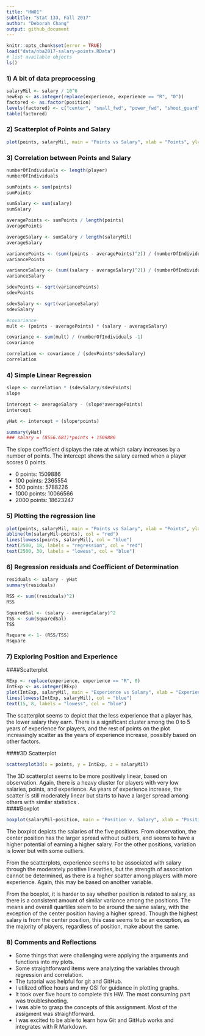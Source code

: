 ```yaml
---
title: "HW01"
subtitle: "Stat 133, Fall 2017"
author: "Deborah Chang"
output: github_document
---
```


```r
knitr::opts_chunk$set(error = TRUE)
load("data/nba2017-salary-points.RData")
# list available objects
ls()
```


### 1) A bit of data preprocessing
``` r
salaryMil <- salary / 10^6
newExp <- as.integer(replace(experience, experience == "R", "0"))
factored <- as.factor(position)
levels(factored) <- c("center", "small_fwd", "power_fwd", "shoot_guard", "point_guard")
table(factored)
```

### 2) Scatterplot of Points and Salary

``` r
plot(points, salaryMil, main = "Points vs Salary", xlab = "Points", ylab = "Salary")

```

### 3) Correlation between Points and Salary

``` r
numberOfIndividuals <- length(player)
numberOfIndividuals

sumPoints <- sum(points)
sumPoints

sumSalary <- sum(salary)
sumSalary

averagePoints <- sumPoints / length(points)
averagePoints

averageSalary <- sumSalary / length(salaryMil)
averageSalary

variancePoints <- (sum((points - averagePoints)^2)) / (numberOfIndividuals -1)
variancePoints

varianceSalary <- (sum((salary - averageSalary)^2)) / (numberOfIndividuals -1)
varianceSalary

sdevPoints <- sqrt(variancePoints)
sdevPoints

sdevSalary <- sqrt(varianceSalary)
sdevSalary

#covariance
mult <- (points - averagePoints) * (salary - averageSalary)

covariance <- sum(mult) / (numberOfIndividuals -1)
covariance

correlation <- covariance / (sdevPoints*sdevSalary)
correlation
```

### 4) Simple Linear Regression

``` r
slope <- correlation * (sdevSalary/sdevPoints)
slope

intercept <- averageSalary - (slope*averagePoints)
intercept

yHat <- intercept + (slope*points)

summary(yHat)
### salary = (8556.681)*points + 1509886
```

The slope coefficient displays the rate at which salary increases by a number of points.
The intercept shows the salary earned when a player scores 0 points. 

- 0 points: 1509886
- 100 points: 2365554
- 500 points: 5788226
- 1000 points: 10066566
- 2000 points: 18623247

### 5) Plotting the regression line 
``` r
plot(points, salaryMil, main = "Points vs Salary", xlab = "Points", ylab = "Salary (in millions")
abline(lm(salaryMil~points), col = "red")
lines(lowess(points, salaryMil), col = "blue")
text(2500, 18, labels = "regression", col = "red")
text(2500, 30, labels = "lowess", col = "blue")
```

### 6) Regression residuals and Coefficient of Determination 
```r
residuals <- salary - yHat
summary(residuals)

RSS <- sum((residuals)^2)
RSS

SquaredSal <- (salary - averageSalary)^2
TSS <- sum(SquaredSal)
TSS

Rsquare <- 1- (RSS/TSS)
Rsquare
```
### 7) Exploring Position and Experience
####Scatterplot
```r
RExp <- replace(experience, experience == "R", 0)
IntExp <- as.integer(RExp)
plot(IntExp, salaryMil, main = "Experience vs Salary", xlab = "Experience", ylab = "Salary (in millions")
lines(lowess(IntExp, salaryMil), col = "blue")
text(15, 8, labels = "lowess", col = "blue")
```
The scatterplot seems to depict that the less experience that a player has, the lower salary they earn. There is a significant cluster among the 0 to 5 years of experience for players, and the rest of points on the plot increasingly scatter as the years of experience increase, possibly based on other factors. 

####3D Scatterplot
``` r
scatterplot3d(x = points, y = IntExp, z = salaryMil)
```
The 3D scatterplot seems to be more positively linear, based on observation. Again, there is a heavy cluster for players with very low salaries, points, and experience. As years of experience increase, the scatter is still moderately linear but starts to have a larger spread among others with similar statistics
.  
####Boxplot
```r
boxplot(salaryMil~position, main = "Position v. Salary", xlab = "Position", ylab = "Salary (in millions)")
```


The boxplot depicts the salaries of the five positions. From observation, the center position has the larger spread without outliers, and seems to have a higher potential of earning a higher salary. For the other positions, variation is lower but with some outliers.

From the scatterplots, experience seems to be associated with salary through the moderately positive linearities, but the strength of association cannot be determined, as there is a higher scatter among players with more experience. Again, this may be based on another variable.

From the boxplot, it is harder to say whether position is related to salary, as there is a consistent amount of similar variance among the positions. The means and overall quartiles seem to be around the same salary, with the exception of the center position having a higher spread. Though the highest salary is from the center position, this case seems to be an exception, as the majority of players, regardless of position, make about the same. 

### 8) Comments and Reflections
- Some things that were challenging were applying the arguments and functions into my plots.
- Some straightforward items were analyzing the variables through regression and correlation.
- The tutorial was helpful for git and GitHub.
- I utilized office hours and my GSI for guidance in plotting graphs.
- It took over five hours to complete this HW. The most consuming part was troubleshooting.
- I was able to grasp the concepts of this assignment. Most of the assigment was straightforward.
- I was excited to be able to learn how Git and GitHub works and integrates with R Markdown.